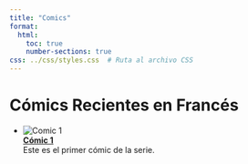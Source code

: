```yaml
---
title: "Comics"
format: 
  html: 
    toc: true
    number-sections: true
css: ../css/styles.css  # Ruta al archivo CSS
---
```



# Cómics Recientes en Francés

- ![Comic 1](../../images/Emanuel1.png)  
  **[Cómic 1](comic1.qmd)**  
  Este es el primer cómic de la serie.

